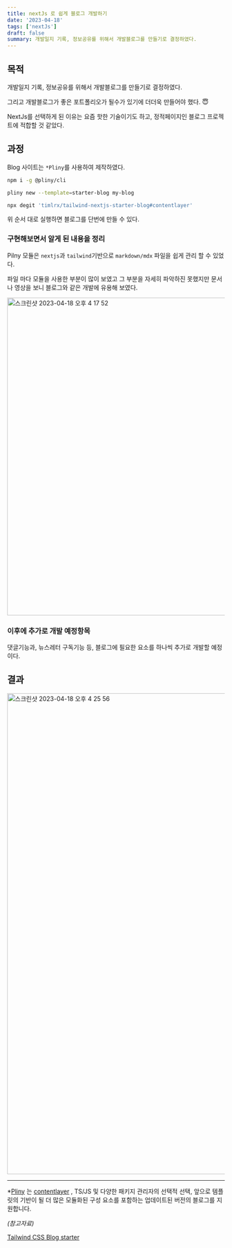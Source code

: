 ```yaml
---
title: nextJs 로 쉽게 블로그 개발하기
date: '2023-04-18'
tags: ['nextJs']
draft: false
summary: 개발일지 기록, 정보공유를 위해서 개발블로그를 만들기로 결정하였다.
---
```


## 목적

개발일지 기록, 정보공유를 위해서 개발블로그를 만들기로 결정하였다.

그리고 개발블로그가 좋은 포트폴리오가 될수가 있기에 더더욱 만들어야 했다. 😇 

NextJs를 선택하게 된 이유는 요즘 핫한 기술이기도 하고, 정적페이지인 블로그 프로젝트에 적합할 것 같았다.

## 과정
Blog 사이트는 `*Pliny`를 사용하여 제작하였다.

```bash
npm i -g @pliny/cli
```
```bash
pliny new --template=starter-blog my-blog
```
```bash
npx degit 'timlrx/tailwind-nextjs-starter-blog#contentlayer'
```

위 순서 대로 실행하면 블로그를 단번에 만들 수 있다.

### 구현해보면서 알게 된 내용을 정리

Pilny 모듈은 `nextjs`과 `tailwind`기반으로 `markdown/mdx` 파일을 쉽게 관리 할 수 있었다. 

파일 마다 모듈을 사용한 부분이 많이 보였고 그 부분을 자세히 파악하진 못했지만 문서나 영상을 보니 블로그와 같은 개발에 유용해 보였다.

<img width="734" alt="스크린샷 2023-04-18 오후 4 17 52" src="https://user-images.githubusercontent.com/50010735/232701973-f311458e-9055-4409-a54f-7b37b9479106.png" />

### 이후에 추가로 개발 예정항목

댓글기능과, 뉴스레터 구독기능 등, 블로그에 필요한 요소를 하나씩 추가로 개발할 예정이다.

## 결과

<img width="1111" alt="스크린샷 2023-04-18 오후 4 25 56" src="https://user-images.githubusercontent.com/50010735/232703001-19746d38-6077-481d-a049-eb9ea38857c6.png" />

---

*[Pliny](https://github.com/timlrx/pliny) 는 [contentlayer](https://github.com/contentlayerdev/contentlayer) , TS/JS 및 다양한 패키지 관리자의 선택적 선택, 앞으로 템플릿의 기반이 될 더 많은 모듈화된 구성 요소를 포함하는 업데이트된 버전의 블로그를 지원합니다.

_(참고자료)_

[Tailwind CSS Blog starter](https://vercel.com/templates/next.js/tailwind-css-starter-blog)

